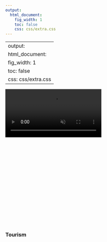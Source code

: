 ```yaml
---
output:
  html_document:
    fig_width: 1
    toc: false
    css: css/extra.css
---
```


---
output:
  html_document:
    fig_width: 1
    toc: false
    css: css/extra.css
---

<!-- <video autoplay muted loop id="myVideo"> -->
<!-- <source src="images/waves-ruvim-miksanskiy-pexels.mp4" type="video/mp4"> -->
<!-- </video> -->

<!-- <video autoplay muted loop id="myVideo"> -->
<!-- <source src="images/cliffs-rodnae-pexels.mp4" type="video/mp4"> -->
<!-- </video> -->

<video autoplay muted loop id="myVideo">
<source src="images/sea-ad-urpina-pexels.mp4" type="video/mp4">
</video>

<!-- LSP goal page title with banner image -->
<div class="page-lead" style="background-image:url(images/goals/mantas-hesthaven-unsplash-tr.jpg);padding-top:270px">
<div class="wrap page-lead-content">
<h3 class="header"> 
Tourism
</h3>
</div>
</div>
